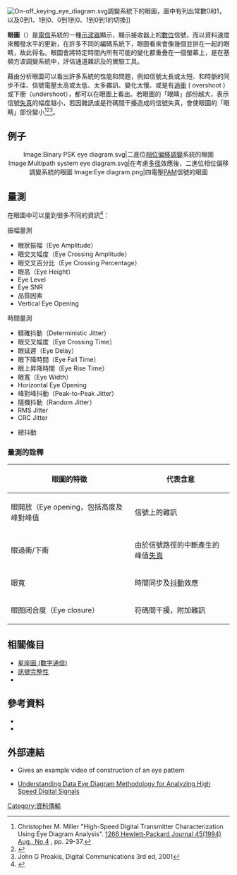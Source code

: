 {{NoteTA|G1=Communication}}
[[File:On-off_keying_eye_diagram.svg|thumb]]調變系統下的眼圖，圖中有列出常數0和1，以及0到1、1到0、0到1到0、1到0到1的切換]]

'''眼圖'''（{{lang-en|'''eye pattern'''}}）是[[電信|電信]]系統的一種[[示波器|示波器]]顯示，顯示接收器上的[[數位|數位]]信號，而以資料速度來觸發水平的更新，在許多不同的編碼系統下，眼圖看來會像幾個並排在一起的眼睛，故此得名。眼圖會將特定時間內所有可能的變化都重疊在一個螢幕上，是在基頻方波調變系統中，評估通道雜訊及{{link-en|符碼間干擾|intersymbol interference}}的實驗工具。

藉由分析眼圖可以看出許多系統的性能和問題，例如信號太長或太短、和時脈的同步不佳、信號電壓太高或太低、太多雜訊、變化太慢、或是有[[過衝|過衝]] ( overshoot ) 或下衝（undershoot），都可以在眼圖上看出。若眼圖的「眼睛」部份越大，表示信號[[失真|失真]]的幅度越小，若因雜訊或是符碼間干擾造成的信號失真，會使眼圖的「眼睛」部份變小<ref>Christopher M. Miller "High-Speed Digital Transmitter Characterization Using Eye Diagram Analysis". [http://www.hpl.hp.com/hpjournal/pdfs/IssuePDFs/1994-08.pdf 1266 Hewlett-Packard Journal 45(1994) Aug., No,4] {{Wayback|url=http://www.hpl.hp.com/hpjournal/pdfs/IssuePDFs/1994-08.pdf |date=20210126091059 }}, pp. 29-37.</ref><ref>{{FS1037C MS188}}</ref><ref>John G Proakis, Digital Communications 3rd ed, 2001</ref>。

==例子==
<center>
<gallery style="text-align: center;">
Image:Binary PSK eye diagram.svg|二進位[[相位偏移調變|相位偏移調變]]系統的眼圖
Image:Multipath system eye diagram.svg|在考慮[[多径|多径]]效應後，二進位相位偏移調變系統的眼圖
Image:Eye diagram.png|四電壓[[脈波振幅調變|PAM]]信號的眼圖
</gallery>
</center>

==量測==
在眼圖中可以量到很多不同的資訊<ref>{{cite web
 | url = http://www.mathworks.com/access/helpdesk/help/toolbox/comm/index.html?/access/helpdesk/help/toolbox/comm/ref/commscope.eyediagram.html
 | title = Matlab's help file description of how to use the Eye Diagram Functions in the Communications Toolbox
 | access-date = 2022-01-19
 | archive-date = 2009-09-07
 | archive-url = https://web.archive.org/web/20090907021728/http://www.mathworks.com/access/helpdesk/help/toolbox/comm/index.html?%2Faccess%2Fhelpdesk%2Fhelp%2Ftoolbox%2Fcomm%2Fref%2Fcommscope.eyediagram.html
 | dead-url = no
 }}</ref>：

振幅量測
*眼狀振幅（Eye Amplitude）
*眼交叉幅度（Eye Crossing Amplitude）
*眼交叉百分比（Eye Crossing Percentage）
*眼高（Eye Height）
*Eye Level
*Eye SNR
*品質因素
*Vertical Eye Opening
時間量測
*精確抖動（Deterministic Jitter）
*眼交叉幅度（Eye Crossing Time）
*眼延遲（Eye Delay）
*眼下降時間（Eye Fall Time）
*眼上昇降時間（Eye Rise Time）
*眼寬（Eye Width）
*Horizontal Eye Opening
*峰對峰抖動（Peak-to-Peak Jitter）
*隨機抖動（Random Jitter）
*RMS Jitter
*CRC Jitter

*總抖動

===量測的詮釋===
{| class="wikitable" 
!眼圖的特徵!!代表含意
|-
|眼開放（Eye opening，包括高度及峰對峰值||信號上的雜訊
|-
|眼過衝/下衝||由於信號路徑的中斷產生的峰值[[失真|失真]]
|-
|眼寬||時間同步及[[抖動|抖動]]效應
|-
|眼图闭合度（Eye closure）||符碼間干擾，附加雜訊
|}

==相關條目==
*[[星座圖_(數字通信)|星座圖 (數字通信)]]
*[[訊號完整性|訊號完整性]]
*{{link-en|消光比|Extinction ratio}}

==參考資料==
{{reflist}}
* {{cite web
 |url         = http://cp.literature.agilent.com/litweb/pdf/E4543-90004.pdf
 |title       = HP E4543A Q Factor and Eye Contours Application Software
 |year        = 1999
 |format      = PDF
 |deadurl     = yes
 |archiveurl  = https://web.archive.org/web/20090920090442/http://cp.literature.agilent.com/litweb/pdf/E4543-90004.pdf
 |archivedate = 2009-09-20
}}
* {{cite web
 |title       = Agilent 71501D Eye-Diagram Analysis User’s Guide
 |url         = http://cp.literature.agilent.com/litweb/pdf/70874-90023.pdf
 |format      = PDF
 |deadurl     = yes
 |archiveurl  = https://web.archive.org/web/20110707094319/http://cp.literature.agilent.com/litweb/pdf/70874-90023.pdf
 |archivedate = 2011-07-07
}}

== 外部連結==
{{commons category|Eye diagrams}}

* {{cite web
 | url = http://www.youtube.com/watch?v=my7CI84le5g
 | title = An Eye is Born
 | first = Hermann
 | last = Ruckerbauer
 | access-date = 2014-07-03
 | archive-date = 2021-03-11
 | archive-url = https://web.archive.org/web/20210311231548/https://www.youtube.com/watch?v=my7CI84le5g
 | dead-url = no
 }} Gives an example video of construction of an eye pattern
* [https://web.archive.org/web/20150708093047/http://www.onsemi.com/pub_link/Collateral/AND9075-D.PDF Understanding Data Eye Diagram Methodology for Analyzing High Speed Digital Signals]

[[Category:資料傳輸|Category:資料傳輸]]